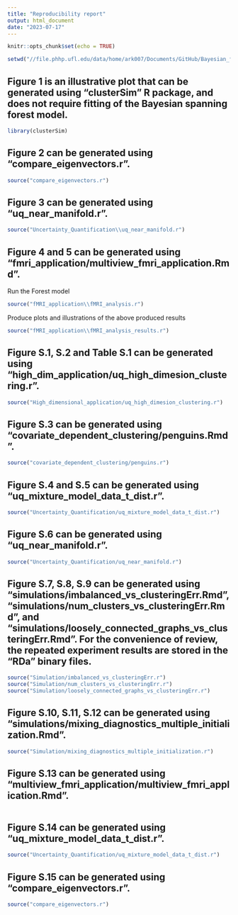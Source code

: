 ```yaml
---
title: "Reproducibility report"
output: html_document
date: "2023-07-17"
---
```


```r
knitr::opts_chunk$set(echo = TRUE)
```

```r
setwd("//file.phhp.ufl.edu/data/home/ark007/Documents/GitHub/Bayesian_forest_clustering")
```

## Figure 1 is an illustrative plot that can be generated using "clusterSim" R package, and does not require fitting of the Bayesian spanning forest model.

```r
library(clusterSim)
```

## Figure 2 can be generated using "compare_eigenvectors.r".

```r
source("compare_eigenvectors.r")
```

## Figure 3 can be generated using "uq_near_manifold.r".

```r
source("Uncertainty_Quantification\\uq_near_manifold.r")
```

## Figure 4 and 5 can be generated using "fmri_application/multiview_fmri_application.Rmd".

Run the Forest model
```r
source("fMRI_application\\fMRI_analysis.r")
```

Produce plots and illustrations of the above produced results
```r
source("fMRI_application\\fMRI_analysis_results.r")
```
## Figure S.1, S.2 and Table S.1 can be generated using "high_dim_application/uq_high_dimesion_clustering.r".

```r
source("High_dimensional_application/uq_high_dimesion_clustering.r")
```

## Figure S.3 can be generated using "covariate_dependent_clustering/penguins.Rmd".

```r
source("covariate_dependent_clustering/penguins.r")
```

## Figure S.4 and S.5 can be generated using "uq_mixture_model_data_t_dist.r".

```r
source("Uncertainty_Quantification/uq_mixture_model_data_t_dist.r")
```

## Figure S.6 can be generated using "uq_near_manifold.r".

```r
source("Uncertainty_Quantification/uq_near_manifold.r")
```

## Figure S.7, S.8, S.9 can be generated using "simulations/imbalanced_vs_clusteringErr.Rmd", "simulations/num_clusters_vs_clusteringErr.Rmd", and "simulations/loosely_connected_graphs_vs_clusteringErr.Rmd". For the convenience of review, the repeated experiment results are stored in the "RDa" binary files.

```r
source("Simulation/imbalanced_vs_clusteringErr.r")
source("Simulation/num_clusters_vs_clusteringErr.r")
source("Simulation/loosely_connected_graphs_vs_clusteringErr.r")

```

## Figure S.10, S.11, S.12 can be generated using "simulations/mixing_diagnostics_multiple_initialization.Rmd".

```r
source("Simulation/mixing_diagnostics_multiple_initialization.r")
```

## Figure S.13 can be generated using "multiview_fmri_application/multiview_fmri_application.Rmd".

```r

```

## Figure S.14 can be generated using "uq_mixture_model_data_t_dist.r".

```r
source("Uncertainty_Quantification/uq_mixture_model_data_t_dist.r")
```

## Figure S.15 can be generated using "compare_eigenvectors.r".

```r
source("compare_eigenvectors.r")
```
